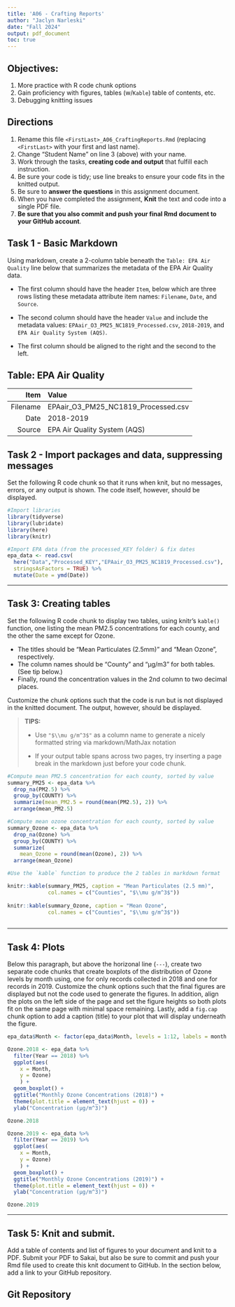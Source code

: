 ```yaml
---
title: 'A06 - Crafting Reports'
author: "Jaclyn Narleski" 
date: "Fall 2024"
output: pdf_document
toc: true
---
```


\listoffigures

## Objectives:

1.  More practice with R code chunk options
2.  Gain proficiency with figures, tables (w/`Kable`) table of contents, etc.
3.  Debugging knitting issues

## Directions

1.  Rename this file `<FirstLast>_A06_CraftingReports.Rmd` (replacing `<FirstLast>` with your first and last name).
2.  Change "Student Name" on line 3 (above) with your name.
3.  Work through the tasks, **creating code and output** that fulfill each instruction.
4.  Be sure your code is tidy; use line breaks to ensure your code fits in the knitted output.
5.  Be sure to **answer the questions** in this assignment document.
6.  When you have completed the assignment, **Knit** the text and code into a single PDF file.
7.  **Be sure that you also commit and push your final Rmd document to your GitHub account**.

## Task 1 - Basic Markdown

Using markdown, create a 2-column table beneath the `Table: EPA Air Quality` line below that summarizes the metadata of the EPA Air Quality data.

-   The first column should have the header `Item`, below which are three rows listing these metadata attribute item names: `Filename`, `Date`, and `Source`.

-   The second column should have the header `Value` and include the metadata values: `EPAair_O3_PM25_NC1819_Processed.csv`, `2018-2019`, and `EPA Air Quality System (AQS)`.

-   The first column should be aligned to the right and the second to the left.

Table: EPA Air Quality
---
|Item|Value|
|----:|:----|
|Filename|EPAair_O3_PM25_NC1819_Processed.csv|
|Date|2018-2019|
|Source|EPA Air Quality System (AQS)|

## Task 2 - Import packages and data, suppressing messages

Set the following R code chunk so that it runs when knit, but no messages, errors, or any output is shown. The code itself, however, should be displayed.

```r
#Import libraries
library(tidyverse)
library(lubridate)
library(here)
library(knitr)

#Import EPA data (from the processed_KEY folder) & fix dates
epa_data <- read.csv(
  here("Data","Processed_KEY","EPAair_O3_PM25_NC1819_Processed.csv"),
  stringsAsFactors = TRUE) %>% 
  mutate(Date = ymd(Date))
```

------------------------------------------------------------------------

## Task 3: Creating tables

Set the following R code chunk to display two tables, using knitr's `kable()` function, one listing the mean PM2.5 concentrations for each county, and the other the same except for Ozone.

-   The titles should be "Mean Particulates (2.5mm)" and "Mean Ozone", respectively.
-   The column names should be "County" and "µg/m3" for both tables. (See tip below.)
-   Finally, round the concentration values in the 2nd column to two decimal places.

Customize the chunk options such that the code is run but is not displayed in the knitted document. The output, however, should be displayed.

> **TIPS:**
>
> -   Use `"$\\mu g/m^3$"` as a column name to generate a nicely formatted string via markdown/MathJax notation
>
> -   If your output table spans across two pages, try inserting a page break in the markdown just before your code chunk.

```r
#Compute mean PM2.5 concentration for each county, sorted by value
summary_PM25 <- epa_data %>% 
  drop_na(PM2.5) %>% 
  group_by(COUNTY) %>% 
  summarize(mean_PM2.5 = round(mean(PM2.5), 2)) %>% 
  arrange(mean_PM2.5)

#Compute mean ozone concentration for each county, sorted by value
summary_Ozone <- epa_data %>% 
  drop_na(Ozone) %>% 
  group_by(COUNTY) %>% 
  summarize(
    mean_Ozone = round(mean(Ozone), 2)) %>% 
  arrange(mean_Ozone)

#Use the `kable` function to produce the 2 tables in markdown format

knitr::kable(summary_PM25, caption = "Mean Particulates (2.5 mm)",
             col.names = c("Counties", "$\\mu g/m^3$"))
             
knitr::kable(summary_Ozone, caption = "Mean Ozone",
             col.names = c("Counties", "$\\mu g/m^3$"))
        
```

------------------------------------------------------------------------

## Task 4: Plots

Below this paragraph, but above the horizonal line (`---`), create two separate code chunks that create boxplots of the distribution of Ozone levels by month using, one for only records collected in 2018 and one for records in 2019. Customize the chunk options such that the final figures are displayed but not the code used to generate the figures. In addition, align the plots on the left side of the page and set the figure heights so both plots fit on the same page with minimal space remaining. Lastly, add a `fig.cap` chunk option to add a caption (title) to your plot that will display underneath the figure.

```r

epa_data$Month <- factor(epa_data$Month, levels = 1:12, labels = month.abb)

Ozone.2018 <- epa_data %>%
  filter(Year == 2018) %>%
  ggplot(aes(
    x = Month,
    y = Ozone)
    ) + 
  geom_boxplot() +
  ggtitle("Monthly Ozone Concentrations (2018)") +
  theme(plot.title = element_text(hjust = 0)) +
  ylab("Concentration (µg/m^3)")

Ozone.2018

```

```r

Ozone.2019 <- epa_data %>%
  filter(Year == 2019) %>%
  ggplot(aes(
    x = Month,
    y = Ozone)
    ) + 
  geom_boxplot() +
  ggtitle("Monthly Ozone Concentrations (2019)") +
  theme(plot.title = element_text(hjust = 0)) +
  ylab("Concentration (µg/m^3)")

Ozone.2019
```

------------------------------------------------------------------------

\newpage

## Task 5: Knit and submit.

Add a table of contents and list of figures to your document and knit to a PDF. Submit your PDF to Sakai, but also be sure to commit and push your Rmd file used to create this knit document to GitHub. In the section below, add a link to your GitHub repository.

## Git Repository
